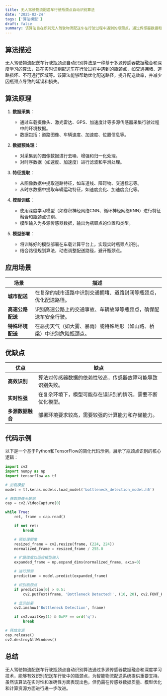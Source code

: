 ```yaml
---
title: 无人驾驶物流配送车行驶瓶颈点自动识别算法
date: '2025-02-24'
tags: ['算法模型']
draft: false
summary: 该算法旨在识别无人驾驶物流配送车在行驶过程中遇到的瓶颈点，通过传感器数据和图像识别技术，自动检测和分析可能影响配送效率的关键点。
---
```


## 算法描述

无人驾驶物流配送车行驶瓶颈点自动识别算法是一种基于多源传感器数据融合和深度学习的算法，旨在实时识别配送车在行驶过程中遇到的瓶颈点，如交通拥堵、道路损坏、不可通行区域等。该算法能够帮助优化配送路径，提升配送效率，并减少因瓶颈点导致的延误和损失。

## 算法原理

1. **数据采集**：

   - 通过车载摄像头、激光雷达、GPS、加速度计等多源传感器采集行驶过程中的环境数据。
   - 数据包括：道路图像、车辆速度、加速度、位置信息等。

2. **数据预处理**：

   - 对采集到的图像数据进行去噪、增强和归一化处理。
   - 对时序数据（如速度、加速度）进行滤波和平滑处理。

3. **特征提取**：

   - 从图像数据中提取道路特征，如车道线、障碍物、交通标志等。
   - 从时序数据中提取车辆运动特征，如速度变化、加速度变化等。

4. **模型训练**：

   - 使用深度学习模型（如卷积神经网络CNN、循环神经网络RNN）进行特征融合和瓶颈点识别。
   - 模型输入为多源传感器数据，输出为瓶颈点的位置和类型。

5. **模型部署**：
   - 将训练好的模型部署在车载计算平台上，实现实时瓶颈点识别。
   - 结合路径规划算法，动态调整配送路径，避开瓶颈点。

## 应用场景

| **场景**         | **描述**                                                               |
| ---------------- | ---------------------------------------------------------------------- |
| **城市配送**     | 在复杂的城市道路中识别交通拥堵、道路封闭等瓶颈点，优化配送路径。       |
| **高速公路配送** | 识别高速公路上的交通事故、车辆故障等瓶颈点，确保配送车安全行驶。       |
| **特殊环境配送** | 在恶劣天气（如大雾、暴雨）或特殊地形（如山路、桥梁）中识别危险瓶颈点。 |

## 优缺点

| **优点**         | **缺点**                                                   |
| ---------------- | ---------------------------------------------------------- |
| **高效识别**     | 算法对传感器数据的依赖性较高，传感器故障可能导致识别失败。 |
| **实时性强**     | 在复杂环境下，模型可能存在误识别的情况，需要不断优化模型。 |
| **多源数据融合** | 部署环境要求较高，需要较强的计算能力和存储能力。           |

## 代码示例

以下是一个基于Python和TensorFlow的简化代码示例，展示了瓶颈点识别的核心逻辑：

```python
import cv2
import numpy as np
import tensorflow as tf

# 加载模型
model = tf.keras.models.load_model('bottleneck_detection_model.h5')

# 获取摄像头数据
cap = cv2.VideoCapture(0)

while True:
    ret, frame = cap.read()

    if not ret:
        break

    # 预处理图像
    resized_frame = cv2.resize(frame, (224, 224))
    normalized_frame = resized_frame / 255.0

    # 扩展维度以适应模型输入
    expanded_frame = np.expand_dims(normalized_frame, axis=0)

    # 进行预测
    prediction = model.predict(expanded_frame)

    # 识别瓶颈点
    if prediction[0] > 0.5:
        cv2.putText(frame, 'Bottleneck Detected!', (10, 20), cv2.FONT_HERSHEY_SIMPLEX, 0.5, (0, 0, 255), 2)

    # 显示结果
    cv2.imshow('Bottleneck Detection', frame)

    if cv2.waitKey(1) & 0xFF == ord('q'):
        break

# 释放资源
cap.release()
cv2.destroyAllWindows()
```

## 总结

无人驾驶物流配送车行驶瓶颈点自动识别算法通过多源传感器数据融合和深度学习技术，能够有效识别配送车行驶中的瓶颈点，为智能物流配送系统提供重要支持。虽然该算法在实时性和准确性方面表现出色，但仍需在传感器数据质量、模型优化和计算资源方面进行进一步改进。
